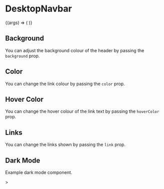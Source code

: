 

<Meta title="DesktopNavbar" component={DesktopNavbar} />

# DesktopNavbar

<Preview>
  <Story
    name="Basic"
    args={{links: ['Home', 'Blog', 'Projects', 'Open Source']}}
  >
    {(args) => (
      <DesktopNavbar {...args} />
    )}

  </Story>
</Preview>

<Props story="Basic" />

## Background

You can adjust the background colour of the header by passing the `background` prop.

<Preview>
  <Story name="Background">
    <div>
      <DesktopNavbar background="gray-200" />
      <DesktopNavbar
        background="blue-500"
        linkColor="white"
        hoverColor="gray-200"
      />
    </div>
  </Story>
</Preview>

## Color

You can change the link colour by passing the `color` prop.

<Preview>
  <Story name="Color">
    <div>
      <DesktopNavbar color="gray-600" />
      <DesktopNavbar color="orange-600" />
      <DesktopNavbar color="purple-500" />
    </div>
  </Story>
</Preview>

## Hover Color

You can change the hover colour of the link text by passing the `hoverColor` prop.

<Preview>
  <Story name="Hover Color">
    <div>
      <DesktopNavbar hoverColor="gray-500" />
      <DesktopNavbar hoverColor="purple-500" />
      <DesktopNavbar hoverColor="green-500" />
    </div>
  </Story>
</Preview>

## Links

You can change the links shown by passing the `link` prop.

<Preview>
  <Story name="Links">
    <div>
      <DesktopNavbar links={['Home', 'Blog', 'Project', 'Open Source']} />
      <DesktopNavbar l links={['Link1']} />
      <DesktopNavbar links={['Home', 'Products', 'Pricing', 'Contact Us']} />
    </div>
  </Story>
</Preview>

## Dark Mode

Example dark mode component.

<Preview>
  <Story name="Dark Mode">
    <DesktopNavbar background="gray-800" color={theme.dark.text} />>
  </Story>
</Preview>
